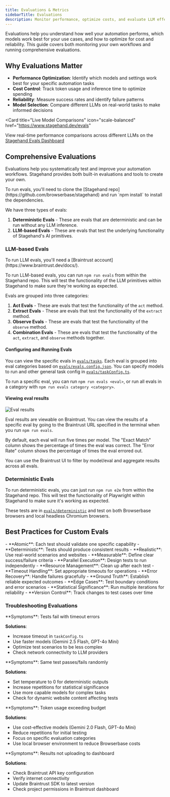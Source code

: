 ```yaml
---
title: Evaluations & Metrics
sidebarTitle: Evaluations
description: Monitor performance, optimize costs, and evaluate LLM effectiveness in your Stagehand automation workflows
---
```


Evaluations help you understand how well your automation performs, which models work best for your use cases, and how to optimize for cost and reliability. This guide covers both monitoring your own workflows and running comprehensive evaluations.

## Why Evaluations Matter

- **Performance Optimization**: Identify which models and settings work best for your specific automation tasks
- **Cost Control**: Track token usage and inference time to optimize spending
- **Reliability**: Measure success rates and identify failure patterns
- **Model Selection**: Compare different LLMs on real-world tasks to make informed decisions

<Card
  title="Live Model Comparisons"
  icon="scale-balanced"
  href="https://www.stagehand.dev/evals"
>
  View real-time performance comparisons across different LLMs on the [Stagehand Evals Dashboard](https://www.stagehand.dev/evals)
</Card>

## Comprehensive Evaluations

Evaluations help you systematically test and improve your automation workflows. Stagehand provides both built-in evaluations and tools to create your own.

<Tip>
To run evals, you'll need to clone the [Stagehand repo](https://github.com/browserbase/stagehand) and run `npm install` to install the dependencies.
</Tip>

We have three types of evals:
1. **Deterministic Evals** - These are evals that are deterministic and can be run without any LLM inference.
2. **LLM-based Evals** - These are evals that test the underlying functionality of Stagehand's AI primitives.


### LLM-based Evals

<Tip>
To run LLM evals, you'll need a [Braintrust account](https://www.braintrust.dev/docs/).
</Tip>

To run LLM-based evals, you can run `npm run evals` from within the Stagehand repo. This will test the functionality of the LLM primitives within Stagehand to make sure they're working as expected.

Evals are grouped into three categories:
1. **Act Evals** - These are evals that test the functionality of the `act` method.
2. **Extract Evals** - These are evals that test the functionality of the `extract` method.
3. **Observe Evals** - These are evals that test the functionality of the `observe` method.
4. **Combination Evals** - These are evals that test the functionality of the `act`, `extract`, and `observe` methods together.

#### Configuring and Running Evals
You can view the specific evals in [`evals/tasks`](https://github.com/browserbase/stagehand/tree/main/evals/tasks). Each eval is grouped into eval categories based on [`evals/evals.config.json`](https://github.com/browserbase/stagehand/blob/main/evals/evals.config.json). You can specify models to run and other general task config in [`evals/taskConfig.ts`](https://github.com/browserbase/stagehand/blob/main/evals/taskConfig.ts).

To run a specific eval, you can run `npm run evals <eval>`, or run all evals in a category with `npm run evals category <category>`.


#### Viewing eval results
![Eval results](/images/evals.png)

Eval results are viewable on Braintrust. You can view the results of a specific eval by going to the Braintrust URL specified in the terminal when you run `npm run evals`.

By default, each eval will run five times per model. The "Exact Match" column shows the percentage of times the eval was correct. The "Error Rate" column shows the percentage of times the eval errored out.

You can use the Braintrust UI to filter by model/eval and aggregate results across all evals.

### Deterministic Evals

To run deterministic evals, you can just run `npm run e2e` from within the Stagehand repo. This will test the functionality of Playwright within Stagehand to make sure it's working as expected.

These tests are in [`evals/deterministic`](https://github.com/browserbase/stagehand/tree/main/evals/deterministic) and test on both Browserbase browsers and local headless Chromium browsers.

## Best Practices for Custom Evals

<AccordionGroup>
<Accordion title="Test Design Principles">
- **Atomic**: Each test should validate one specific capability
- **Deterministic**: Tests should produce consistent results
- **Realistic**: Use real-world scenarios and websites
- **Measurable**: Define clear success/failure criteria
</Accordion>

<Accordion title="Performance Optimization">
- **Parallel Execution**: Design tests to run independently
- **Resource Management**: Clean up after each test
- **Timeout Handling**: Set appropriate timeouts for operations
- **Error Recovery**: Handle failures gracefully
</Accordion>

<Accordion title="Data Quality">
- **Ground Truth**: Establish reliable expected outcomes
- **Edge Cases**: Test boundary conditions and error scenarios
- **Statistical Significance**: Run multiple iterations for reliability
- **Version Control**: Track changes to test cases over time
</Accordion>
</AccordionGroup>

### Troubleshooting Evaluations
<AccordionGroup>
<Accordion title="Evaluation Timeouts">
**Symptoms**: Tests fail with timeout errors

**Solutions**:
- Increase timeout in `taskConfig.ts`
- Use faster models (Gemini 2.5 Flash, GPT-4o Mini)
- Optimize test scenarios to be less complex
- Check network connectivity to LLM providers
</Accordion>

<Accordion title="Inconsistent Results">
**Symptoms**: Same test passes/fails randomly

**Solutions**:
- Set temperature to 0 for deterministic outputs
- Increase repetitions for statistical significance
- Use more capable models for complex tasks
- Check for dynamic website content affecting tests
</Accordion>

<Accordion title="High Evaluation Costs">
**Symptoms**: Token usage exceeding budget

**Solutions**:
- Use cost-effective models (Gemini 2.0 Flash, GPT-4o Mini)
- Reduce repetitions for initial testing
- Focus on specific evaluation categories
- Use local browser environment to reduce Browserbase costs
</Accordion>

<Accordion title="Braintrust Integration Issues">
**Symptoms**: Results not uploading to dashboard

**Solutions**:
- Check Braintrust API key configuration
- Verify internet connectivity
- Update Braintrust SDK to latest version
- Check project permissions in Braintrust dashboard
</Accordion>
</AccordionGroup>